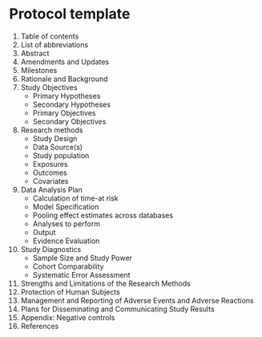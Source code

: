 # Protocol template {#ProtocolTemplate}

1. Table of contents
2. List of abbreviations
3. Abstract
4. Amendments and Updates
5. Milestones
6. Rationale and Background
7. Study Objectives
    - Primary Hypotheses
    - Secondary Hypotheses
    - Primary Objectives
    - Secondary Objectives
8. Research methods
    - Study Design
    - Data Source(s)
    - Study population
    - Exposures
    - Outcomes
    - Covariates
9. Data Analysis Plan
    - Calculation of time-at risk
    - Model Specification
    - Pooling effect estimates across databases
    - Analyses to perform
    - Output
    - Evidence Evaluation
10. Study Diagnostics
    - Sample Size and Study Power
    - Cohort Comparability
    - Systematic Error Assessment
11.	Strengths and Limitations of the Research Methods
12.	Protection of Human Subjects
13.	Management and Reporting of Adverse Events and Adverse Reactions
14.	Plans for Disseminating and Communicating Study Results
15.	Appendix: Negative controls
16.	References
